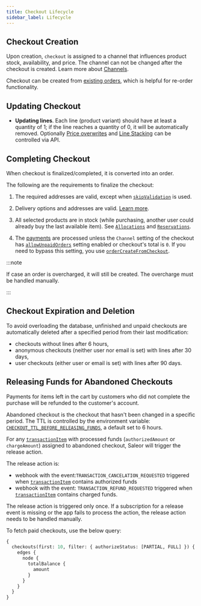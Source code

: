 ```yaml
---
title: Checkout Lifecycle
sidebar_label: Lifecycle
---
```


## Checkout Creation

Upon creation, `checkout` is assigned to a channel that influences product stock, availability, and price. The channel can not be changed after the checkout is created. Learn more about [Channels](/developer/channels/overview.mdx).

Checkout can be created from [existing orders](/developer/checkout/order-to-checkout.mdx), which is helpful for re-order functionality.

## Updating Checkout

- **Updating lines**. Each line (product variant) should have at least a quantity of 1; if the line reaches a quantity of 0, it will be automatically removed. Optionally [Price overwrites](/developer/checkout/api-guide.mdx#setting-custom-line-prices) and [Line Stacking](/developer/checkout/api-guide.mdx#creating-two-lines-using-a-single-variant) can be controlled via API.

## Completing Checkout

When checkout is finalized/completed, it is converted into an order.

The following are the requirements to finalize the checkout:

1. The required addresses are valid, except when [`skipValidation`](/developer/address.mdx#skipping-the-address-validation) is used.

2. Delivery options and addresses are valid. [Learn more](/developer/checkout/address).

3. All selected products are in stock (while purchasing, another user could already buy the last available item). See [`Allocations`](/developer/stock/stock-allocation.mdx) and [`Reservations`](/developer/stock/stock-reservation.mdx).

4. The [payments](/developer/payments/overview.mdx) are processed unless the `Channel` setting of the checkout has [`allowUnpaidOrders`](/api-reference/miscellaneous/objects/order-settings#ordersettingsallowunpaidordersboolean---) setting enabled or checkout's total is `0`. If you need to bypass this setting, you use [`orderCreateFromCheckout`](api-reference/orders/mutations/order-create-from-checkout.mdx).

:::note

If case an order is overcharged, it will still be created. The overcharge must be handled manually.

:::

## Checkout Expiration and Deletion

To avoid overloading the database, unfinished and unpaid checkouts are automatically deleted after a specified period from their last modification:

- checkouts without lines after 6 hours,
- anonymous checkouts (neither user nor email is set) with lines after 30 days,
- user checkouts (either user or email is set) with lines after 90 days.

## Releasing Funds for Abandoned Checkouts

Payments for items left in the cart by customers who did not complete the purchase will be refunded to the customer's account.

Abandoned checkout is the checkout that hasn't been changed in a specific period. The TTL is controlled by the environment variable: [`CHECKOUT_TTL_BEFORE_RELEASING_FUNDS`](setup/configuration.mdx#checkout_ttl_before_releasing_funds), a default set to 6 hours.

For any [`transactionItem`](api-reference/payments/objects/transaction-item.mdx) with processed funds (`authorizedAmount` or `chargeAmount`) assigned to abandoned checkout, Saleor will trigger the release action.

The release action is:

- webhook with the event:`TRANSACTION_CANCELATION_REQUESTED` triggered when [`transactionItem`](api-reference/payments/objects/transaction-item.mdx) contains authorized funds
- webhook with the event: `TRANSACTION_REFUND_REQUESTED` triggered when [`transactionItem`](api-reference/payments/objects/transaction-item.mdx) contains charged funds.

The release action is triggered only once. If a subscription for a release event is missing or the app fails to process the action, the release action needs to be handled manually.

To fetch paid checkouts, use the below query:

```graphql {4}
{
  checkouts(first: 10, filter: { authorizeStatus: [PARTIAL, FULL] }) {
    edges {
      node {
        totalBalance {
          amount
        }
      }
    }
  }
}
```
